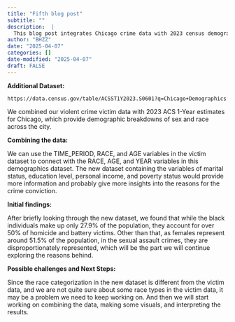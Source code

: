```yaml
---
title: "Fifth blog post"
subtitle: ""
description:  |
  This blog post integrates Chicago crime data with 2023 census demographics to better understand racial and gender disparities in victimization. Initial findings highlight disproportionate impacts on Black individuals and women, with future steps focused on aligning race categories, merging datasets, and building visual analyses.
author: "BHZZ"
date: "2025-04-07"
categories: []
date-modified: "2025-04-07"
draft: FALSE
---
```


**Additional Dataset:**

    https://data.census.gov/table/ACSST1Y2023.S0601?q=Chicago+Demographics

We combined our violent crime victim data with 2023 ACS 1-Year estimates for Chicago, which provide demographic breakdowns of sex and race across the city.

**Combining the data:**

We can use the TIME_PERIOD, RACE, and AGE variables in the victim dataset to connect with the RACE, AGE, and YEAR variables in this demographics dataset. The new dataset containing the variables of marital status, education level, personal income, and poverty status would provide more information and probably give more insights into the reasons for the crime conviction.

**Initial findings:**

After briefly looking through the new dataset, we found that while the black individuals make up only 27.9% of the population, they account for over 50% of homicide and battery victims. Other than that, as females represent around 51.5% of the population, in the sexual assault crimes, they are disproportionately represented, which will be the part we will continue exploring the reasons behind. 

**Possible challenges and Next Steps:**

Since the race categorization in the new dataset is different from the victim data, and we are not quite sure about some race types in the victim data, it may be a problem we need to keep working on. 
And then we will start working on combining the data, making some visuals, and interpreting the results. 
